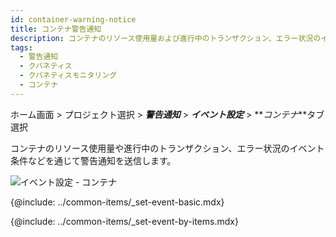 ```yaml
---
id: container-warning-notice
title: コンテナ警告通知
description: コンテナのリソース使用量および進行中のトランザクション、エラー状況のイベント条件を通じて警告通知を送信します。
tags:
  - 警告通知
  - クバネティス
  - クバネティスモニタリング
  - コンテナ
---
```


ホーム画面 > プロジェクト選択 > **_警告通知_** > **_イベント設定_** > **_コンテナ_**タブ選択

コンテナのリソース使用量や進行中のトランザクション、エラー状況のイベント条件などを通じて警告通知を送信します。

![イベント設定 - コンテナ](/img/container-set-event.png)

{@include: ../common-items/_set-event-basic.mdx}  

{@include: ../common-items/_set-event-by-items.mdx}
